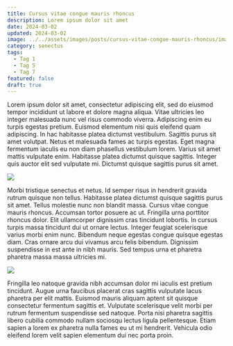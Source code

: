 ```yaml
---
title: Cursus vitae congue mauris rhoncus
description: Lorem ipsum dolor sit amet
date: 2024-03-02
updated: 2024-03-02
image: ../../assets/images/posts/cursus-vitae-congue-mauris-rhoncus/image.jpg
category: senectus
tags:
  - Tag 1
  - Tag 5
  - Tag 7
featured: false
draft: true
---
```


Lorem ipsum dolor sit amet, consectetur adipiscing elit, sed do eiusmod tempor
incididunt ut labore et dolore magna aliqua. Vitae ultricies leo integer
malesuada nunc vel risus commodo viverra. Adipiscing enim eu turpis egestas
pretium. Euismod elementum nisi quis eleifend quam adipiscing. In hac habitasse
platea dictumst vestibulum. Sagittis purus sit amet volutpat. Netus et malesuada
fames ac turpis egestas. Eget magna fermentum iaculis eu non diam phasellus
vestibulum lorem. Varius sit amet mattis vulputate enim. Habitasse platea
dictumst quisque sagittis. Integer quis auctor elit sed vulputate mi. Dictumst
quisque sagittis purus sit amet.

![](../../assets/images/posts/cursus-vitae-congue-mauris-rhoncus/close-up-of-berries-and-raspberries-in-a-bowl.jpg)

Morbi tristique senectus et netus. Id semper risus in hendrerit gravida rutrum
quisque non tellus. Habitasse platea dictumst quisque sagittis purus sit amet.
Tellus molestie nunc non blandit massa. Cursus vitae congue mauris rhoncus.
Accumsan tortor posuere ac ut. Fringilla urna porttitor rhoncus dolor. Elit
ullamcorper dignissim cras tincidunt lobortis. In cursus turpis massa tincidunt
dui ut ornare lectus. Integer feugiat scelerisque varius morbi enim nunc.
Bibendum neque egestas congue quisque egestas diam. Cras ornare arcu dui vivamus
arcu felis bibendum. Dignissim suspendisse in est ante in nibh mauris. Sed
tempus urna et pharetra pharetra massa massa ultricies mi.

![](../../assets/images/posts/cursus-vitae-congue-mauris-rhoncus/grannysmith-apples.jpg)

Fringilla leo natoque gravida nibh accumsan dolor mi iaculis est pretium
tincidunt. Augue urna faucibus placerat cras sagittis vulputate lacus pharetra
per elit mattis. Euismod mauris aliquam aptent sit quisque consectetur fermentum
sagittis et. Vulputate scelerisque velit morbi per rutrum fermentum suspendisse
sed natoque. Porta nisi pharetra sagittis libero cubilia commodo nullam sociosqu
lectus ligula pellentesque. Etiam sapien a lorem ex pharetra nulla fames eu ut
mi hendrerit. Vehicula odio eleifend lorem velit sapien elementum dui nec porta
proin.
